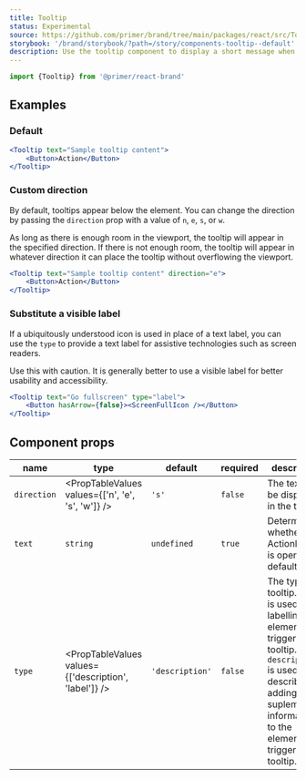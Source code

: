 ```yaml
---
title: Tooltip
status: Experimental
source: https://github.com/primer/brand/tree/main/packages/react/src/Tooltip/Tooltip.tsx
storybook: '/brand/storybook/?path=/story/components-tooltip--default'
description: Use the tooltip component to display a short message when a user hovers or focuses an interactive element.
---
```



```js
import {Tooltip} from '@primer/react-brand'
```

## Examples

### Default

```jsx live
<Tooltip text="Sample tooltip content">
    <Button>Action</Button>
</Tooltip>
```

### Custom direction

By default, tooltips appear below the element. You can change the direction by passing the `direction` prop with a value of `n`, `e`, `s`, or `w`.

As long as there is enough room in the viewport, the tooltip will appear in the specified direction. If there is not enough room, the tooltip will appear in whatever direction it can place the tooltip without overflowing the viewport.

```jsx live
<Tooltip text="Sample tooltip content" direction="e">
    <Button>Action</Button>
</Tooltip>
```

### Substitute a visible label

If a ubiquitously understood icon is used in place of a text label, you can use the `type` to provide a text label for assistive technologies such as screen readers.

Use this with caution. It is generally better to use a visible label for better usability and accessibility.

```jsx live
<Tooltip text="Go fullscreen" type="label">
    <Button hasArrow={false}><ScreenFullIcon /></Button>
</Tooltip>
```

## Component props

| name         | type                                                              | default         | required | description                             |
| ------------ | ----------------------------------------------------------------- | --------------- | -------- | --------------------------------------- |
| `direction`  | <PropTableValues values={['n', 'e', 's', 'w']} />                 | `'s'`           | `false`  | The text to be displayed in the tooltip |
| `text`       | `string`                                                          | `undefined`     | `true`   | Determines whether the ActionMenu is open by default |
| `type`       | <PropTableValues values={['description', 'label']} />             | `'description'` | `false`  | The type of tooltip. `label` is used for labelling the element that triggers tooltip. `description` is used for describing or adding a suplementary information to the element that triggers the tooltip. |

